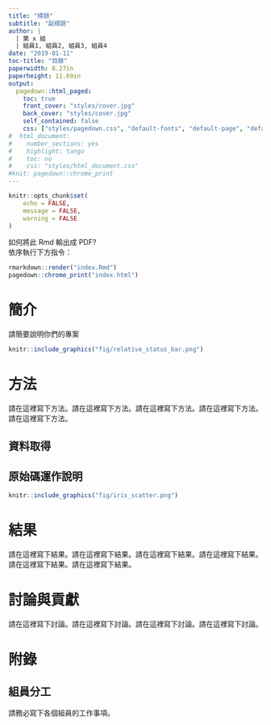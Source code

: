 ```yaml
---
title: "標題"
subtitle: "副標題"
author: | 
  | 第 x 組
  | 組員1, 組員2, 組員3, 組員4
date: "2019-01-11"
toc-title: "目錄"
paperwidth: 8.27in
paperheight: 11.69in
output:
  pagedown::html_paged:
    toc: true
    front_cover: "styles/cover.jpg"
    back_cover: "styles/cover.jpg"
    self_contained: false
    css: ["styles/pagedown.css", "default-fonts", "default-page", "default"]
#  html_document:
#    number_sections: yes
#    highlight: tango
#    toc: no
#    css: "styles/html_document.css"
#knit: pagedown::chrome_print
---
```


```r
knitr::opts_chunk$set(
	echo = FALSE,
	message = FALSE,
	warning = FALSE
)
```


如何將此 Rmd 輸出成 PDF?  
依序執行下方指令：

```r
rmarkdown::render("index.Rmd")
pagedown::chrome_print("index.html")
```


簡介
=====================

請簡要說明你們的專案

```r
knitr::include_graphics("fig/relative_status_bar.png")
```

方法
=====================

請在這裡寫下方法。請在這裡寫下方法。請在這裡寫下方法。請在這裡寫下方法。請在這裡寫下方法。

## 資料取得

## 原始碼運作說明

```r
knitr::include_graphics("fig/iris_scatter.png")
```


結果
=====================

請在這裡寫下結果。請在這裡寫下結果。請在這裡寫下結果。請在這裡寫下結果。請在這裡寫下結果。請在這裡寫下結果。



討論與貢獻
=====================

請在這裡寫下討論。請在這裡寫下討論。請在這裡寫下討論。請在這裡寫下討論。



附錄
=====================

## 組員分工

請務必寫下各個組員的工作事項。


